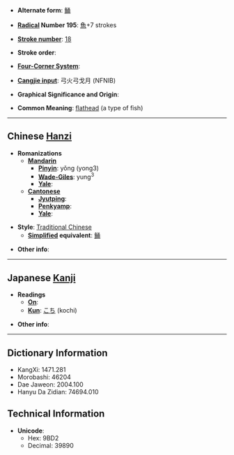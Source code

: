 * '''Alternate form''': [[鲬]]

* '''[[Wiktionary:Chinese radical index| Radical]] Number 195''': [[Wiktionary:Chinese radical index 魚|魚]]+7 strokes

* '''[[Wiktionary:Chinese total strokes index|Stroke number]]''': [[Wiktionary:Chinese total strokes index 18|18]]

* '''Stroke order''': 

* '''[[Wiktionary:Chinese four corner index|Four-Corner System]]''': 

* '''[[Wiktionary:Chinese Cangjie index|Cangjie input]]''': 弓火弓戈月 (NFNIB)

* '''Graphical Significance and Origin''': 

* '''Common Meaning''': [[flathead]] (a type of fish)

----

== Chinese [[Hanzi]] ==

* '''Romanizations'''
** '''[[Mandarin]]'''
*** '''[[Pinyin]]''': yǒng (yong3)
*** '''[[Wade-Giles]]''': yung<sup>3</sup>
*** '''[[Yale]]''': 
** '''[[Cantonese]]'''
*** '''[[Jyutping]]''':
*** '''[[Penkyamp]]''': 
*** '''[[Yale]]''': 

* '''Style''': [[Traditional Chinese]] 
** '''[[Simplified Chinese|Simplified]] equivalent''': [[鲬]]

* '''Other info''': 

----

== Japanese [[Kanji]] ==

* '''Readings'''
** '''[[On]]''': 
** '''[[Kun]]''': [[こち]] (kochi)

* '''Other info''':  

----

== Dictionary Information ==

* KangXi: 1471.281
* Morobashi: 46204
* Dae Jaweon: 2004.100
* Hanyu Da Zidian: 74694.010

== Technical Information ==

* '''Unicode''':
** Hex: 9BD2
** Decimal: 39890